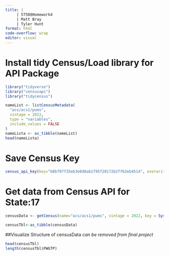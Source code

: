 ```yaml
---
title: | 
     | ST588Homework4
     | Matt Bray
     | Tyler Hunt
format: html
code-overflow: wrap
editor: visual
---
```


# Install tidy Census/Load library for API Package

```r
library("tidyverse")
library("censusapi")
library("tidycensus")
```


```r
nameList <- listCensusMetadata(
  "acs/acs1/pums",
  vintage = 2022,
  type = "variables",
  include_values = FALSE
)
nameLista <- as_tibble(nameList)
head(nameLista) 
```

# Save Census Key

```r
census_api_key(key="b8bf07f35eb3e0d8ab1f95f20172b2ff62eb4514", overwrite = TRUE, install = TRUE)
```

# Get data from Census API for State:17

```r
censusData <- getCensus(name="acs/acs1/pums", vintage = 2022, key = Sys.getenv("CENSUS_API_KEY") , vars = c("PWGTP", "AGEP", "GASP", "GRPIP", "JWAP", "JWDP", "JWMNP"), regionin="state:17")

censusTbl<-as_tibble(censusData)
```

##Visualize Structure of censusData *can be removed from final project*
```r
head(censusTbl)
length(censusTbl$PWGTP)
```

